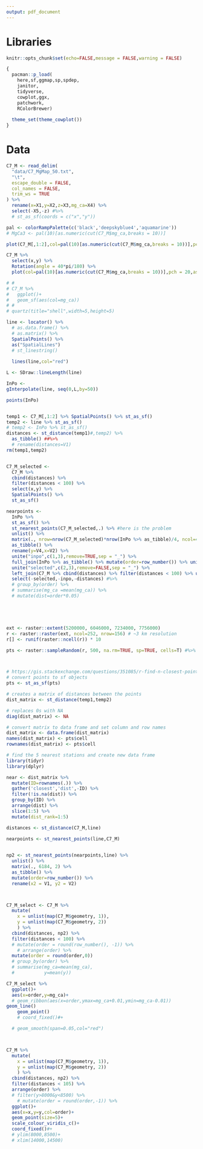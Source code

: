 ```yaml
---
output: pdf_document
---
```


# Libraries 
```r
knitr::opts_chunk$set(echo=FALSE,message = FALSE,warning = FALSE)

{
  pacman::p_load(
    here,sf,ggmap,sp,spdep,
    janitor,
    tidyverse,
    cowplot,ggx,
    patchwork,
    RColorBrewer) 
  
  theme_set(theme_cowplot())
}
```

# Data

```r
C7_M <- read_delim(
  "data/C7_MgMap_50.txt",
  "\t",
  escape_double = FALSE,
  col_names = FALSE,
  trim_ws = TRUE
) %>% 
  rename(x=X1,y=X2,z=X3,mg_ca=X4) %>% 
  select(-X5,-z) #%>% 
  # st_as_sf(coords = c("x","y"))


```



```r
pal <- colorRampPalette(c('black','deepskyblue4','aquamarine'))
# MgCa3 <- pal(10)[as.numeric(cut(C7_M$mg_ca,breaks = 10))]

plot(C7_M[,1:2],col=pal(10)[as.numeric(cut(C7_M$mg_ca,breaks = 10))],pch = 20,asp=1)

C7_M %>% 
  select(x,y) %>% 
  Rotation(angle = 40*pi/180) %>% 
  plot(col=pal(10)[as.numeric(cut(C7_M$mg_ca,breaks = 10))],pch = 20,asp=1)

# #
# C7_M %>%
#   ggplot()+
#   geom_sf(aes(col=mg_ca))
# # 
# quartz(title="shell",width=5,height=5)

line <- locator() %>% 
  # as.data.frame() %>% 
  # as.matrix() %>%
  SpatialPoints() %>% 
  as("SpatialLines")
  # st_linestring()
  
  lines(line,col="red")


```


```r
L <- SDraw::lineLength(line)

InPo <- 	
gInterpolate(line, seq(0,L,by=50)) 

points(InPo)


temp1 <- C7_M[,1:2] %>% SpatialPoints() %>% st_as_sf()
temp2 <- line %>% st_as_sf()
# temp2 <- InPo %>% st_as_sf()
distances <- st_distance(temp1)#,temp2) %>% 
  as_tibble() ##%>% 
  # rename(distances=V1)
rm(temp1,temp2)


C7_M_selected <-
  C7_M %>% 
  cbind(distances) %>% 
  filter(distances < 100) %>% 
  select(x,y) %>% 
  SpatialPoints() %>% 
  st_as_sf()

nearpoints <- 
  InPo %>% 
  st_as_sf() %>%
  st_nearest_points(C7_M_selected,.) %>% #here is the problem
  unlist() %>%
  matrix(., nrow=nrow(C7_M_selected)*nrow(InPo %>% as_tibble)/4, ncol=4,byrow = TRUE) %>%
  as_tibble() %>% 
  rename(y=V4,x=V2) %>% 
  unite("inpo",c(1,3),remove=TRUE,sep = "_") %>% 
  full_join(InPo %>% as_tibble() %>% mutate(order=row_number()) %>% unite("inpo",c(1,2),remove=TRUE,sep = "_"), by="inpo") %>% 
  unite("selected",c(2,3),remove=FALSE,sep = "_") %>% 
  left_join(C7_M %>% cbind(distances) %>% filter(distances < 100) %>% unite("selected",c(1,2),remove=TRUE,sep = "_"), by="selected") %>% 
  select(-selected,-inpo,-distances) #%>% 
  # group_by(order) %>% 
  # summarise(mg_ca =mean(mg_ca)) %>% 
  # mutate(dist=order*0.05)






```

```r
ext <- raster::extent(5200000, 6046000, 7234000, 7756000)
r <- raster::raster(ext, ncol=252, nrow=156) # ~3 km resolution
r[] <- runif(raster::ncell(r)) * 10

pts <- raster::sampleRandom(r, 500, na.rm=TRUE, sp=TRUE, cells=T) #%>%



# https://gis.stackexchange.com/questions/351085/r-find-n-closest-points-to-each-point-in-spatialpointsdataframe
# convert points to sf objects
pts <- st_as_sf(pts)

# creates a matrix of distances between the points
dist_matrix <- st_distance(temp1,temp2)

# replaces 0s with NA
diag(dist_matrix) <- NA

# convert matrix to data frame and set column and row names
dist_matrix <- data.frame(dist_matrix)
names(dist_matrix) <- pts$cell
rownames(dist_matrix) <- pts$cell

# find the 5 nearest stations and create new data frame
library(tidyr)
library(dplyr)

near <- dist_matrix %>% 
  mutate(ID=rownames(.)) %>% 
  gather('closest','dist',-ID) %>% 
  filter(!is.na(dist)) %>% 
  group_by(ID) %>% 
  arrange(dist) %>% 
  slice(1:5) %>% 
  mutate(dist_rank=1:5)


```





```r

distances <- st_distance(C7_M,line)

nearpoints <- st_nearest_points(line,C7_M)
  

np2 <- st_nearest_points(nearpoints,line) %>% 
  unlist() %>%
  matrix(., 6184, 2) %>%
  as_tibble() %>%
  mutate(order=row_number()) %>% 
  rename(x2 = V1, y2 = V2)



C7_M_select <- C7_M %>%
  mutate(
    x = unlist(map(C7_M$geometry, 1)),
    y = unlist(map(C7_M$geometry, 2))
    ) %>%
  cbind(distances, np2) %>%
  filter(distances < 100) %>% 
  # mutate(order = round(row_number(), -1)) %>% 
    # arrange(order) %>% 
  mutate(order = round(order,0))
  # group_by(order) %>%
  # summarise(mg_ca=mean(mg_ca),
  #           y=mean(y))

C7_M_select %>% 
  ggplot()+
  aes(x=order,y=mg_ca)+
  # geom_ribbon(aes(x=order,ymax=mg_ca+0.01,ymin=mg_ca-0.01))
geom_line()
    geom_point()
    # coord_fixed()#+

  # geom_smooth(span=0.05,col="red")



C7_M %>%
  mutate(
    x = unlist(map(C7_M$geometry, 1)),
    y = unlist(map(C7_M$geometry, 2))
    ) %>%
  cbind(distances, np2) %>%
  filter(distances < 105) %>%     
  arrange(order) %>% 
  # filter(y>8000&y<8500) %>%
    # mutate(order = round(order,-1)) %>%
  ggplot()+
  aes(x=x,y=y,col=order)+
  geom_point(size=5)+
  scale_colour_viridis_c()+
  coord_fixed()#+
  # ylim(8000,8500)+
  # xlim(14000,14500)


```